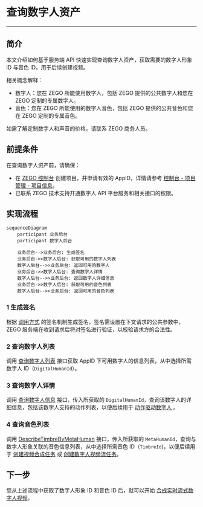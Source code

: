 # 查询数字人资产

- - -

## 简介

本文介绍如何基于服务端 API 快速实现查询数字人资产，获取需要的数字人形象 ID 与音色 ID，用于后续创建视频。    

相关概念解释：
- 数字人：您在 ZEGO 所能使用数字人，包括 ZEGO 提供的公共数字人和您在 ZEGO 定制的专属数字人。
- 音色：您在 ZEGO 所能使用的数字人音色，包括 ZEGO 提供的公共音色和您在 ZEGO 定制的专属音色。

<Note title="说明">
如需了解定制数字人和声音的价格，请联系 ZEGO 商务人员。
</Note>

## 前提条件

在查询数字人资产前，请确保：
- 在 [ZEGO 控制台](https://console.zego.im) 创建项目，并申请有效的 AppID，详情请参考 [控制台 - 项目管理 - 项目信息](#12107)。
- 已联系 ZEGO 技术支持开通数字人 API 平台服务和相关接口的权限。

## 实现流程

```mermaid
sequenceDiagram
    participant 业务后台
    participant 数字人后台

    业务后台-->业务后台: 生成签名
    业务后台->>数字人后台: 获取可用的数字人列表
    数字人后台-->>业务后台: 返回可用的数字人
    业务后台->>数字人后台: 查询数字人详情
    数字人后台-->>业务后台: 返回数字人详细信息
    业务后台->>数字人后台: 获取可用的音色列表
    数字人后台-->>业务后台: 返回可用的音色列表
```

### 1 生成签名

根据 [调用方式](./../server-apis/accessing-server-apis.mdx#签名机制) 的签名机制生成签名，签名需设置在下文请求的公共参数中，ZEGO 服务端在收到请求后将对签名进行验证，以校验请求方的合法性。

### 2 查询数字人列表

调用 [查询数字人列表](./../server-apis/digital-human-management/get-digital-human-list.mdx) 接口获取 AppID 下可用数字人的信息列表，从中选择所需数字人 ID（`DigitalHumanId`）。

### 3 查询数字人详情

调用 [查询数字人信息](./../server-apis/digital-human-management/get-digital-human-info.mdx) 接口，传入所获取的 `DigitalHumanId`，查询该数字人的详细信息，包括该数字人支持的动作列表，以便后续用于 [动作驱动数字人](./../server-apis/digital-human-streaming/do-action.mdx) 。

### 4 查询音色列表

调用 [DescribeTimbreByMetaHuman](#18540) 接口，传入所获取的 `MetaHumanId`，查询与数字人形象关联的音色信息列表，从中选择所需音色 ID（`TimbreId`)，以便后续用于 [创建视频合成任务](#18546) 或 [创建数字人视频流任务](#18552)。

## 下一步

您从上述流程中获取了数字人形象 ID 和音色 ID 后，就可以开始 [合成实时流式数字人视频](./digital-human-livestreaming.mdx)。

